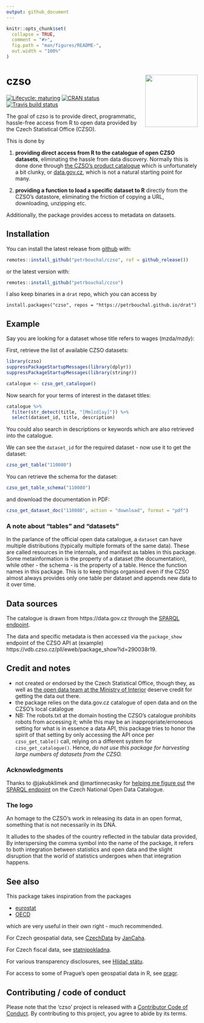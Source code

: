 ```yaml
---
output: github_document
---
```


<!-- README.md is generated from README.Rmd. Please edit that file -->

```r
knitr::opts_chunk$set(
  collapse = TRUE,
  comment = "#>",
  fig.path = "man/figures/README-",
  out.width = "100%"
)
```

# czso <img src='man/figures/logo.png' align="right" height="138" />

<!-- badges: start -->
[![Lifecycle: maturing](https://img.shields.io/badge/lifecycle-maturing-blue.svg)](https://www.tidyverse.org/lifecycle/#maturing)
[![CRAN status](https://www.r-pkg.org/badges/version/czso)](https://CRAN.R-project.org/package=czso)
[![Travis build status](https://travis-ci.org/petrbouchal/czso.svg?branch=master)](https://travis-ci.org/petrbouchal/czso)
<!-- badges: end -->

The goal of czso is to provide direct, programmatic, hassle-free access from R to open data provided by the Czech Statistical Office (CZSO).

This is done by

1. **providing direct access from R to the catalogue of open CZSO datasets**, eliminating the hassle from data discovery. Normally this is done done through [the CZSO's product catalogue](https://www.czso.cz/csu/czso/otevrena-data-v-katalogu-produktu-csu) which is unfortunately a bit clunky, or [data.gov.cz](https://data.gov.cz), which is not a natural starting point for many. 

2. **providing a function to load a specific dataset to R** directly from the CZSO's datastore, eliminating the friction of copying a URL, downloading, unzipping etc.

Additionally, the package provides access to metadata on datasets.

## Installation

You can install the latest release from [github](https://github.com/petrbouchal/czso) with:

``` r
remotes::install_github("petrbouchal/czso", ref = github_release())
```

or the latest version with:

``` r
remotes::install_github("petrbouchal/czso")
```

I also keep binaries in a `drat` repo, which you can access by

```
install.packages("czso", repos = "https://petrbouchal.github.io/drat")
```


## Example

Say you are looking for a dataset whose title refers to wages (mzda/mzdy):

First, retrieve the list of available CZSO datasets:

```r
library(czso)
suppressPackageStartupMessages(library(dplyr))
suppressPackageStartupMessages(library(stringr))

catalogue <- czso_get_catalogue()
```

Now search for your terms of interest in the dataset titles:

```r
catalogue %>% 
  filter(str_detect(title, "[Mm]zd[ay]")) %>% 
  select(dataset_id, title, description)
```

You could also search in descriptions or keywords which are also retrieved into the catalogue.

We can see the `dataset_id` for the required dataset - now use it to get the dataset:

```r
czso_get_table("110080")
```

You can retrieve the schema for the dataset:

```r
czso_get_table_schema("110080")
```

and download the documentation in PDF:

```r
czso_get_dataset_doc("110080", action = "download", format = "pdf")
```

### A note about "tables" and "datasets"

In the parlance of the official open data catalogue, a `dataset` can have multiple distributions (typically multiple formats of the same data). These are called resources in the internals, and manifest as tables in this package. Some metainformation is the property of a dataset (the documentation), while other - the schema - is the property of a table. Hence the function names in this package. This is to keep things organised even if the CZSO almost always provides only one table per dataset and appends new data to it over time.

## Data sources

The catalogue is drawn from https://data.gov.cz through the [SPARQL endpoint](https://data.gov.cz/sparql).

The data and specific metadata is then accessed via the `package_show` endpoint of the CZSO API at (example) https://vdb.czso.cz/pll/eweb/package_show?id=290038r19.

## Credit and notes

- not created or endorsed by the Czech Statistical Office, though they, as well as [the open data team at the Ministry of Interior](https://data.gov.cz/) deserve credit for getting the data out there.
- the package relies on the data.gov.cz catalogue of open data and on the CZSO's local catalogue
- NB: The robots.txt at the domain hosting the CZSO's catalogue prohibits robots from accessing it; while this may be an inappropriate/erroneous setting for what is in essence a data API, this package tries to honor the spirit of that setting by only accessing the API once per `czso_get_table()` call, relying on a different system for `czso_get_catalogue()`. Hence, *do not use this package for harvesting large numbers of datasets from the CZSO.*

### Acknowledgments

Thanks to @jakubklimek and @martinnecasky for [helping me figure out](https://github.com/opendata-mvcr/nkod/issues/19) the [SPARQL endpoint](https://data.gov.cz/sparql) on the Czech National Open Data Catalogue.

### The logo

An homage to the CZSO's work in releasing its data in an open format, something that is not necessarily in its DNA.

It alludes to the shades of the country reflected in the tabular data provided, By interspersing the comma symbol into the name of the package, it refers to both integration between statistics and open data and the slight disruption that the world of statistics undergoes when that integration happens.

## See also

This package takes inspiration from the packages

- [eurostat](https://github.com/rOpenGov/eurostat/)
- [OECD](https://github.com/expersso/OECD)

which are very useful in their own right - much recommended.

For Czech geospatial data, see [CzechData](https://github.com/JanCaha/CzechData/) by [JanCaha](https://github.com/JanCaha/).

For Czech fiscal data, see [statnipokladna](https://github.com/petrbouchal/statnipokladna).

For various transparency disclosures, see [Hlídač státu](https://hlidacstatu.cz).

For access to some of Prague's open geospatial data in R, see [pragr](https://github.com/petrbouchal/pragr).

## Contributing / code of conduct

Please note that the 'czso' project is released with a
  [Contributor Code of Conduct](https://petrbouchal.github.io/czso/CODE_OF_CONDUCT.html).
  By contributing to this project, you agree to abide by its terms.

